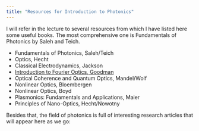 ```yaml
---
title: "Resources for Introduction to Photonics"
---
```


I will refer in the lecture to several resources from which I have listed here some useful books. The most comprehensive one is Fundamentals of Photonics by Saleh and Teich.

- Fundamentals of Photonics, Saleh/Teich
- Optics, Hecht
- Classical Electrodynamics, Jackson
- [Introduction to Fourier Optics, Goodman](https://archive.org/details/GoodmanFourierOptics/mode/2up)
- Optical Coherence and Quantum Optics, Mandel/Wolf
- Nonlinear Optics, Bloembergen
- Nonlinear Optics, Boyd
- Plasmonics: Fundamentals and Applications, Maier
- Principles of Nano-Optics, Hecht/Nowotny



Besides that, the field of photonics is full of interesting research articles that will appear here as we go:
